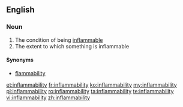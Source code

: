 ==English==

===Noun===
{{en-noun|~|inflammabilities}}

# The condition of being [[inflammable]]
# The extent to which something is inflammable

====Synonyms====
* [[flammability]]

[[et:inflammability]]
[[fr:inflammability]]
[[ko:inflammability]]
[[my:inflammability]]
[[pl:inflammability]]
[[ro:inflammability]]
[[ta:inflammability]]
[[te:inflammability]]
[[vi:inflammability]]
[[zh:inflammability]]